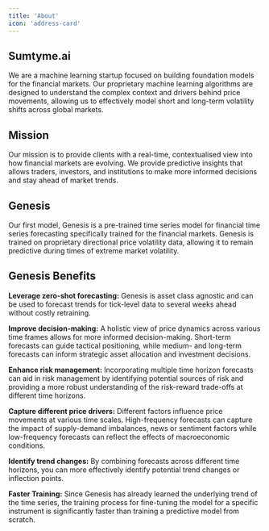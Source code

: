 ---
title: 'About'
icon: 'address-card'
---

## Sumtyme.ai

We are a machine learning startup focused on building foundation models for the financial markets. Our proprietary machine learning algorithms are designed to understand the complex context and drivers behind price movements, allowing us to effectively model short and long-term volatility shifts across global markets. 

## Mission

Our mission is to provide clients with a real-time, contextualised view into how financial markets are evolving. We provide predictive insights that allows traders, investors, and institutions to make more informed decisions and stay ahead of market trends. 

## Genesis

Our first model, Genesis is a pre-trained time series model for financial time series forecasting specifically trained for the financial markets. Genesis is trained on proprietary directional price volatility data, allowing it to remain predictive during times of extreme market volatility. 

## Genesis Benefits

**Leverage zero-shot forecasting:** Genesis is asset class agnostic and can be used to forecast trends for tick-level data to several weeks ahead without costly retraining.

**Improve decision-making:** A holistic view of price dynamics across various time frames allows for more informed decision-making. Short-term forecasts can guide tactical positioning, while medium- and long-term forecasts can inform strategic asset allocation and investment decisions.

**Enhance risk management:** Incorporating multiple time horizon forecasts can aid in risk management by identifying potential sources of risk and providing a more robust understanding of the risk-reward trade-offs at different time horizons.

**Capture different price drivers:** Different factors influence price movements at various time scales. High-frequency forecasts can capture the impact of supply-demand imbalances, news or sentiment factors while low-frequency forecasts can reflect the effects of macroeconomic conditions. 

**Identify trend changes:** By combining forecasts across different time horizons, you can more effectively identify potential trend changes or inflection points.

**Faster Training:** Since Genesis has already learned the underlying trend of the time series, the training process for fine-tuning the model for a specific instrument is significantly faster than training a predictive model from scratch. 
